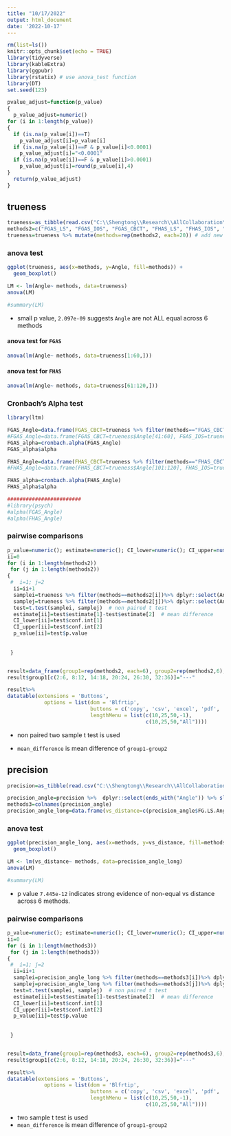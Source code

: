```yaml
---
title: "10/17/2022"
output: html_document
date: '2022-10-17'
---
```



```r
rm(list=ls())
knitr::opts_chunk$set(echo = TRUE)
library(tidyverse)
library(kableExtra)
library(ggpubr)
library(rstatix) # use anova_test function 
library(DT)
set.seed(123)
```


```r
pvalue_adjust=function(p_value)
{
  p_value_adjust=numeric()
for (i in 1:length(p_value))
{
  if (is.na(p_value[i])==T)
    p_value_adjust[i]=p_value[i]
  if (is.na(p_value[i])==F & p_value[i]<0.0001)
    p_value_adjust[i]="<0.0001"
  if (is.na(p_value[i])==F & p_value[i]>0.0001)
    p_value_adjust[i]=round(p_value[i],4)
}
  return(p_value_adjust)
}
```


## trueness

```r
trueness=as_tibble(read.csv("C:\\Shengtong\\Research\\AllCollaboration\\2022\\202210\\Ajitesh\\Final RAW DATA ALL SAMPLES_AS_trueness.csv", header=T))
methods2=c("FGAS_LS", "FGAS_IOS", "FGAS_CBCT", "FHAS_LS", "FHAS_IOS", "FHAS_CBCT")
trueness=trueness %>% mutate(methods=rep(methods2, each=20)) # add new column with unique sample ID's 
```

### anova test 

```r
ggplot(trueness, aes(x=methods, y=Angle, fill=methods)) +
  geom_boxplot()

LM <- lm(Angle~ methods, data=trueness)
anova(LM)

#summary(LM)

```

* small p value, `2.097e-09` suggests `Angle` are not ALL equal across 6 methods

#### anova test for `FGAS`

```r
anova(lm(Angle~ methods, data=trueness[1:60,]))
```


#### anova test for `FHAS`

```r
anova(lm(Angle~ methods, data=trueness[61:120,]))
```


### Cronbach’s Alpha test 

```r
library(ltm)

FGAS_Angle=data.frame(FGAS_CBCT=trueness %>% filter(methods=="FGAS_CBCT") %>% dplyr::select(Angle) %>% pull, FGAS_IOS=trueness %>% filter(methods=="FGAS_IOS") %>% dplyr::select(Angle) %>% pull, FGAS_LS=trueness %>% filter(methods=="FGAS_LS") %>% dplyr::select(Angle) %>% pull) # dplyr::select  use select function from package dplyr 
#FGAS_Angle=data.frame(FGAS_CBCT=trueness$Angle[41:60], FGAS_IOS=trueness$Angle[21:40], FGAS_LS=trueness$Angle[1:20])
FGAS_alpha=cronbach.alpha(FGAS_Angle)
FGAS_alpha$alpha

FHAS_Angle=data.frame(FHAS_CBCT=trueness %>% filter(methods=="FHAS_CBCT") %>% dplyr::select(Angle) %>% pull, FHAS_IOS=trueness %>% filter(methods=="FHAS_IOS") %>% dplyr::select(Angle) %>% pull, FHAS_LS=trueness %>% filter(methods=="FHAS_LS") %>% dplyr::select(Angle) %>% pull) # dplyr::select  use select function from package dplyr
#FHAS_Angle=data.frame(FHAS_CBCT=trueness$Angle[101:120], FHAS_IOS=trueness$Angle[81:100], FHAS_LS=trueness$Angle[61:80])

FHAS_alpha=cronbach.alpha(FHAS_Angle)
FHAS_alpha$alpha

########################
#library(psych)
#alpha(FGAS_Angle)
#alpha(FHAS_Angle)
```


### pairwise comparisons 

```r
p_value=numeric(); estimate=numeric(); CI_lower=numeric(); CI_upper=numeric()
ii=0
for (i in 1:length(methods2))
 for (j in 1:length(methods2))
{
 #  i=1; j=2
  ii=ii+1
  samplei=trueness %>% filter(methods==methods2[i])%>% dplyr::select(Angle)%>% pull
  samplej=trueness %>% filter(methods==methods2[j])%>% dplyr::select(Angle)%>% pull
  test=t.test(samplei, samplej)  # non paired t test 
  estimate[ii]=test$estimate[1]-test$estimate[2]  # mean difference 
  CI_lower[ii]=test$conf.int[1]
  CI_upper[ii]=test$conf.int[2]
  p_value[ii]=test$p.value
  
  
 }


result=data_frame(group1=rep(methods2, each=6), group2=rep(methods2,6), mean_difference=round(estimate,2),  CI_lower=round(CI_lower,2),  CI_upper=round(CI_upper,2), p_value=pvalue_adjust(p_value)) 
result$group1[c(2:6, 8:12, 14:18, 20:24, 26:30, 32:36)]="---"

result%>%
datatable(extensions = 'Buttons',
            options = list(dom = 'Blfrtip',
                           buttons = c('copy', 'csv', 'excel', 'pdf', 'print'),
                           lengthMenu = list(c(10,25,50,-1),
                                             c(10,25,50,"All"))))
```

* non paired two sample t test is used 

* `mean_difference` is mean difference of `group1-group2`


## precision 



```r
precision=as_tibble(read.csv("C:\\Shengtong\\Research\\AllCollaboration\\2022\\202210\\Ajitesh\\Final RAW DATA ALL SAMPLES_AS_precision.csv", header=T))

precision_angle=precision %>%  dplyr::select(ends_with("Angle")) %>% slice_tail(n = 191) # the last 191 rows as precision 
methods3=colnames(precision_angle)
precision_angle_long=data.frame(vs_distance=c(precision_angle$FG.LS.Angle, precision_angle$FG.IOS.Angle, precision_angle$FG.CBCT.Angle, precision_angle$FH.LS.Angle, precision_angle$FH.IOS.Angle, precision_angle$FH.CBCT.Angle), methods=rep(methods3, each=191))
```



### anova test 

```r
ggplot(precision_angle_long, aes(x=methods, y=vs_distance, fill=methods)) +
  geom_boxplot()

LM <- lm(vs_distance~ methods, data=precision_angle_long)
anova(LM)

#summary(LM)

```

* p value `7.445e-12` indicates strong evidence of non-equal vs distance across 6 methods. 


### pairwise comparisons 

```r
p_value=numeric(); estimate=numeric(); CI_lower=numeric(); CI_upper=numeric()
ii=0
for (i in 1:length(methods3))
 for (j in 1:length(methods3))
{
 #  i=1; j=2
  ii=ii+1
  samplei=precision_angle_long %>% filter(methods==methods3[i])%>% dplyr::select(vs_distance)%>% pull
  samplej=precision_angle_long %>% filter(methods==methods3[j])%>% dplyr::select(vs_distance)%>% pull
  test=t.test(samplei, samplej)  # non paired t test 
  estimate[ii]=test$estimate[1]-test$estimate[2]  # mean difference 
  CI_lower[ii]=test$conf.int[1]
  CI_upper[ii]=test$conf.int[2]
  p_value[ii]=test$p.value
  
  
 }


result=data_frame(group1=rep(methods3, each=6), group2=rep(methods3,6), mean_difference=round(estimate,2),  CI_lower=round(CI_lower,2),  CI_upper=round(CI_upper,2), p_value=pvalue_adjust(p_value)) 
result$group1[c(2:6, 8:12, 14:18, 20:24, 26:30, 32:36)]="---"

result%>%
datatable(extensions = 'Buttons',
            options = list(dom = 'Blfrtip',
                           buttons = c('copy', 'csv', 'excel', 'pdf', 'print'),
                           lengthMenu = list(c(10,25,50,-1),
                                             c(10,25,50,"All"))))
```

* two sample t test is used 
* `mean_difference` is mean difference of `group1-group2`
